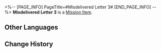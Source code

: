 <%-- [PAGE_INFO]
PageTitle=#Misdelivered Letter 3#
[END_PAGE_INFO] --%>
{{Item Infobox
|id          = 140080
|image       = Item Misdelivered Letter 3.png
|type        = Mission Item
|invCategory = Missions
|rarity      = 3
|effect      = 
|description = An envelope found in Belobog.<br />The envelope reads: To my one and only; my precious; my eternally youthful; my clever and witty; the one worthy of all my love to protect; the one who may not even exist: The true love of my future.<br />Maybe someone in the Overworld can help you with this unsent letter.
}}
'''Misdelivered Letter 3''' is a [[Mission Item]].

==Other Languages==
{{Other Languages
|en   = Misdelivered Letter 3
|zhs  = 未妥投的信封•三
|zht  = 未投遞的信封•三
|ja   = 届かなかった手紙 3
|ko   = 전해지지 못한 편지•3
|es   = Carta sin entregar (III)
|fr   = Lettre non livrée 3
|ru   = Недоставленное письмо III
|th   = จดหมายที่ไม่ได้ส่ง 3
|vi   = Bức Thư Chưa Gửi - 3
|de   = Nicht zugestellter Brief 3
|id   = Surat yang Tidak Terkirim 3
|pt   = Carta Não Entregue 3
}}

==Change History==
{{Change History|2.0}}
